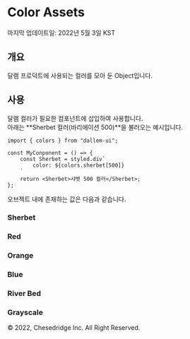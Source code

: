 
<Meta title="styles/Colors" component={colors} />

# Color Assets

마지막 업데이트일: 2022년 5월 3일 KST

## 개요

달램 프로덕트에 사용되는 컬러를 모아 둔 Object입니다.

## 사용

달램 컬러가 필요한 컴포넌트에 삽입하여 사용합니다. <br />
아래는 **Sherbet 컬러(바리에이션 500)**을 불러오는 예시입니다.

```
import { colors } from "dallem-ui";

const MyConponent = () => {
    const Sherbet = styled.div`
        color: ${colors.sherbet[500]}
    `
    return <Sherbet>샤벳 500 컬러</Sherbet>;
};
```

오브젝트 내에 존재하는 값은 다음과 같습니다.

### Sherbet

<Colors color={colors.sherbet} />

### Red

<Colors color={colors.red} />

### Orange

<Colors color={colors.orange} />

### Blue

<Colors color={colors.blue} />

### River Bed

<Colors color={colors.riverBed} />

### Grayscale

<Colors color={colors.grayscale} />

&copy; 2022, Chesedridge Inc. All Right Reserved.
